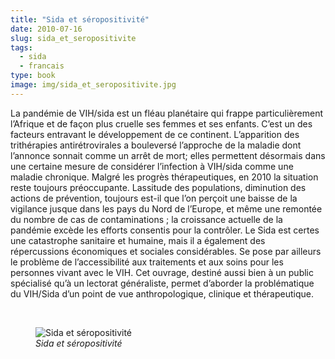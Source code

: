 ```yaml
---
title: "Sida et séropositivité"
date: 2010-07-16
slug: sida_et_seropositivite
tags:
  - sida
  - francais
type: book
image: img/sida_et_seropositivite.jpg
---
```


La pandémie de VIH/sida est un fléau planétaire qui frappe particulièrement l’Afrique et de façon plus cruelle ses femmes et ses enfants.
C’est un des facteurs entravant le développement de ce continent.
L’apparition des trithérapies antirétrovirales a bouleversé l’approche de la maladie dont l’annonce sonnait comme un arrêt de mort; elles permettent désormais dans une certaine mesure de considérer l’infection à VIH/sida comme une maladie chronique.
Malgré les progrès thérapeutiques, en 2010 la situation reste toujours préoccupante.
Lassitude des populations, diminution des actions de prévention, toujours est-il que l’on perçoit une baisse de la vigilance jusque dans les pays du Nord de l’Europe, et même une remontée du nombre de cas de contaminations ; la croissance actuelle de la pandémie excède les efforts consentis pour la contrôler.
Le Sida est certes une catastrophe sanitaire et humaine, mais il a également des répercussions économiques et sociales considérables.
Se pose par ailleurs le problème de l’accessibilité aux traitements et aux soins pour les personnes vivant avec le VIH.
Cet ouvrage, destiné aussi bien à un public spécialisé qu’à un lectorat généraliste, permet d’aborder la problématique du VIH/Sida d’un point de vue anthropologique, clinique et thérapeutique.

<br>

![_Sida et séropositivité_](img/sida_et_seropositivite.jpg)
